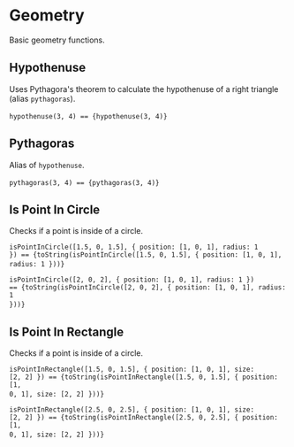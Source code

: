 

<Meta title="Utils/Math/Geometry" />

# Geometry

Basic geometry functions.

## Hypothenuse

Uses Pythagora's theorem to calculate the hypothenuse of a right triangle (alias `pythagoras`).

<code>hypothenuse(3, 4) == {hypothenuse(3, 4)}</code>&nbsp;

## Pythagoras

Alias of `hypothenuse`.

<code>pythagoras(3, 4) == {pythagoras(3, 4)}</code>&nbsp;

## Is Point In Circle

Checks if a point is inside of a circle.

<code>isPointInCircle([1.5, 0, 1.5], \{ position: [1, 0, 1], radius: 1 \}) == {toString(isPointInCircle([1.5, 0, 1.5], { position: [1, 0, 1], radius: 1 }))}</code>&nbsp;

<code>isPointInCircle([2, 0, 2], \{ position: [1, 0, 1], radius: 1 \}) == {toString(isPointInCircle([2, 0, 2], { position: [1, 0, 1], radius: 1 }))}</code>&nbsp;

## Is Point In Rectangle

Checks if a point is inside of a circle.

<code>isPointInRectangle([1.5, 0, 1.5], \{ position: [1, 0, 1], size: [2, 2] \}) == {toString(isPointInRectangle([1.5, 0, 1.5], { position: [1, 0, 1], size: [2, 2] }))}</code>&nbsp;

<code>isPointInRectangle([2.5, 0, 2.5], \{ position: [1, 0, 1], size: [2, 2] \}) == {toString(isPointInRectangle([2.5, 0, 2.5], { position: [1, 0, 1], size: [2, 2] }))}</code>&nbsp;